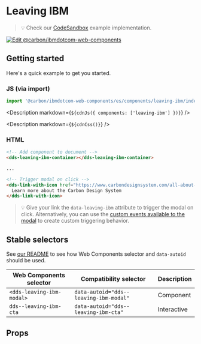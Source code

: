 


# Leaving IBM

> 💡 Check our
> [CodeSandbox](https://githubbox.com/carbon-design-system/carbon-for-ibm-dotcom/tree/main/packages/web-components/examples/codesandbox/components/leaving-ibm)
> example implementation.

[![Edit @carbon/ibmdotcom-web-components](https://codesandbox.io/static/img/play-codesandbox.svg)](https://githubbox.com/carbon-design-system/carbon-for-ibm-dotcom/tree/main/packages/web-components/examples/codesandbox/components/leaving-ibm)

## Getting started

Here's a quick example to get you started.

### JS (via import)

```javascript
import '@carbon/ibmdotcom-web-components/es/components/leaving-ibm/index';
```

<Description markdown={`${cdnJs({ components: ['leaving-ibm'] })}`} />

<Description markdown={`${cdnCss()}`} />

### HTML

```html
<!-- Add component to document -->
<dds-leaving-ibm-container></dds-leaving-ibm-container>

...

<!-- Trigger modal on click -->
<dds-link-with-icon href="https://www.carbondesignsystem.com/all-about-carbon/what-is-carbon/" data-leaving-ibm>
  Learn more about the Carbon Design System
</dds-link-with-icon>
```

> 💡 Give your link the `data-leaving-ibm` attribute to trigger the modal on click. Alternatively, you can use the [custom events available to the modal](https://web-components.carbondesignsystem.com/?path=/docs/components-modal--default#cds-modal-attributes-and-properties) to create custom triggering behavior.

## Stable selectors

See [our README](https://github.com/carbon-design-system/carbon-for-ibm-dotcom/tree/main/packages/web-components#stable-selectors-for-analytics-and-integratione2e-testing-in-web-components) to see how Web Components selector and `data-autoid` should be used.

| Web Components selector   | Compatibility selector                 | Description |
| ------------------------- | -------------------------------------- | ----------- |
| `<dds-leaving-ibm-modal>` | `data-autoid="dds--leaving-ibm-modal"` | Component   |
| `dds--leaving-ibm-cta`    | `data-autoid="dds--leaving-ibm-cta"`   | Interactive |

## Props

<Props of="dds-leaving-ibm-composite" />
<Description markdown={contributing} />
